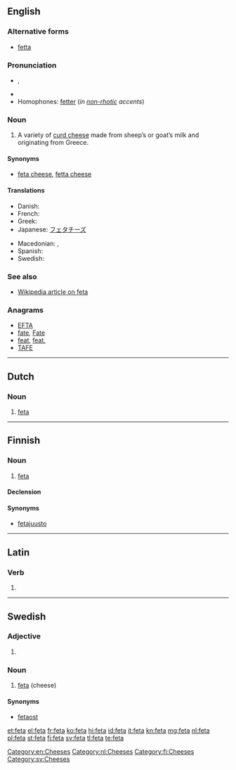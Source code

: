 ==English==

===Alternative forms===
* [[fetta]]

===Pronunciation===
* {{IPA|/ˈfɛtə/}}, {{X-SAMPA|/"fEt@/}}
* {{rhymes|ɛtə}}
* Homophones: [[fetter]] (''in [[non-rhotic]] accents'')

===Noun===
{{en-noun|s|-}}

# A variety of [[curd cheese]] made from sheep’s or goat’s milk and originating from Greece.

====Synonyms====
* [[feta cheese]], [[fetta cheese]]

====Translations====
{{trans-top|a variety of curd cheese}}
* Danish: {{t-|da|feta|c}}
* French: {{t+|fr|feta}}
* Greek: {{t+|el|φέτα|f|tr=féta}}
* Japanese: [[フェタチーズ]]
{{trans-mid}}
* Macedonian: {{t-|mk|фета|f|tr=féta}},  {{t-|mk|бело сирење|n|tr=bélo sírenje}}
* Spanish: {{t-|es|feta|f}}
* Swedish: {{t+|sv|feta|c}}
{{trans-bottom}}

===See also===
* [[w:feta cheese|Wikipedia article on feta]]

===Anagrams===
* [[EFTA#English|EFTA]]
* [[fate#English|fate]], [[Fate#English|Fate]]
* [[feat#English|feat]], [[feat.#English|feat.]]
* [[TAFE#English|TAFE]]

[[Category:en:Cheeses]]

----

==Dutch==

===Noun===
{{nl-noun}}

# [[#English|feta]]

[[Category:nl:Cheeses]]

----

==Finnish==

===Noun===
{{fi-noun}}

# [[#English|feta]]

====Declension====
{{fi-decl-kala|fet}}

====Synonyms====
* [[fetajuusto]]

[[Category:fi:Cheeses]]

----

==Latin==

===Verb===
{{la-verb-form|fētā}}

# {{conjugation of|feto|fētō|1|s|pres|act|imp|lang=la}}

----

==Swedish==

===Adjective===
{{head|sv|adjective form}}

# {{sv-adj-form-abs-def+pl|fet}}

===Noun===
{{head|sv|noun|c}}

# [[#English|feta]] (cheese)

====Synonyms====
* [[fetaost]]

[[Category:sv:Cheeses]]

[[et:feta]]
[[el:feta]]
[[fr:feta]]
[[ko:feta]]
[[hi:feta]]
[[id:feta]]
[[it:feta]]
[[kn:feta]]
[[mg:feta]]
[[nl:feta]]
[[pl:feta]]
[[st:feta]]
[[fi:feta]]
[[sv:feta]]
[[tl:feta]]
[[te:feta]]